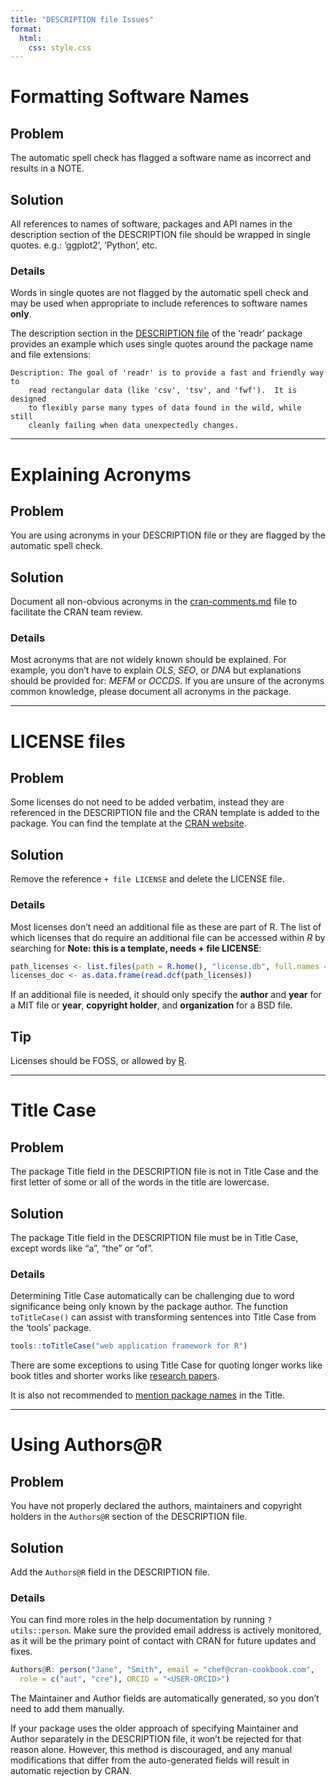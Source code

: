 ```yaml
---
title: "DESCRIPTION file Issues"
format: 
  html:
    css: style.css
---
```


# Formatting Software Names

## Problem

The automatic spell check has flagged a software name as incorrect and results in a NOTE.

## Solution

All references to names of software, packages and API names in the description section of the DESCRIPTION file should be wrapped in single quotes. e.g.: 'ggplot2', 'Python', etc.

### Details

Words in single quotes are not flagged by the automatic spell check and may be used when appropriate to include references to software names **only**.

The description section in the [DESCRIPTION file](https://github.com/tidyverse/readr/blob/main/DESCRIPTION) of the 'readr' package provides an example which uses single quotes around the package name and file extensions:

```         
Description: The goal of 'readr' is to provide a fast and friendly way to
    read rectangular data (like 'csv', 'tsv', and 'fwf').  It is designed
    to flexibly parse many types of data found in the wild, while still
    cleanly failing when data unexpectedly changes.
```

------------------------------------------------------------------------


# Explaining Acronyms

## Problem

You are using acronyms in your DESCRIPTION file or they are flagged by the automatic spell check.

## Solution

Document all non-obvious acronyms in the [cran-comments.md](https://usethis.r-lib.org/reference/use_cran_comments.html) file to facilitate the CRAN team review.

### Details

Most acronyms that are not widely known should be explained. For example, you don’t have to explain *OLS*, *SEO*, or *DNA* but explanations should be provided for: *MEFM* or *OCCDS*. If you are unsure of the acronyms common knowledge, please document all acronyms in the package.


------------------------------------------------------------------------


# LICENSE files

## Problem

Some licenses do not need to be added verbatim, instead they are referenced in the DESCRIPTION file and the CRAN template is added to the package. You can find the template at the [CRAN website](https://cran.r-project.org/web/licenses/).

## Solution

Remove the reference `+ file LICENSE` and delete the LICENSE file.

### Details

Most licenses don’t need an additional file as these are part of R. The list of which licenses that do require an additional file can be accessed within _R_ by searching for **Note: this is a template, needs + file LICENSE**:

```r
path_licenses <- list.files(path = R.home(), "license.db", full.names = TRUE, recursive = TRUE)
licenses_doc <- as.data.frame(read.dcf(path_licenses))
```

If an additional file is needed, it should only specify the **author** and **year** for a MIT file or **year**, **copyright holder**, and **organization** for a BSD file. 

::: callout-tip
## Tip

Licenses should be FOSS, or allowed by [R](https://svn.r-project.org/R/trunk/share/licenses/license.db). 

:::


------------------------------------------------------------------------

# Title Case

## Problem

The package Title field in the DESCRIPTION file is not in Title Case and the first letter of some or all of the words in the title are lowercase.

## Solution

The package Title field in the DESCRIPTION file must be in Title Case, except words like "a", "the" or "of".

### Details

Determining Title Case automatically can be challenging due to word significance being only known by the package author. The function `toTitleCase()` can assist with transforming sentences into Title Case from the 'tools' package.

```r
tools::toTitleCase("web application framework for R")
```

::: callout-note
There are some exceptions to using Title Case for quoting longer works like book titles and shorter works like [research papers](https://www.scribbr.com/academic-writing/title-case/#:~:text=In%20title%20case%2C%20the%20first,title%2C%20subtitle%2C%20or%20heading.). 

It is also not recommended to [mention package names](https://cran.r-project.org/doc/manuals/r-devel/R-exts.html#The-DESCRIPTION-file) in the Title.
:::

------------------------------------------------------------------------

# Using Authors@R


## Problem

You have not properly declared the authors, maintainers and copyright holders in the `Authors@R` section of the DESCRIPTION file.

## Solution

Add the `Authors@R` field in the DESCRIPTION file. 


### Details

You can find more roles in the help documentation by running `?utils::person`. Make sure the provided email address is actively monitored, as it will be the primary point of contact with CRAN for future updates and fixes.

```r
Authors@R: person("Jane", "Smith", email = "chef@cran-cookbook.com",
  role = c("aut", "cre"), ORCID = "<USER-ORCID>")
```


::: callout-note

The Maintainer and Author fields are automatically generated, so you don't need to add them manually.

If your package uses the older approach of specifying Maintainer and Author separately in the DESCRIPTION file, it won’t be rejected for that reason alone. However, this method is discouraged, and any manual modifications that differ from the auto-generated fields will result in automatic rejection by CRAN.

:::
